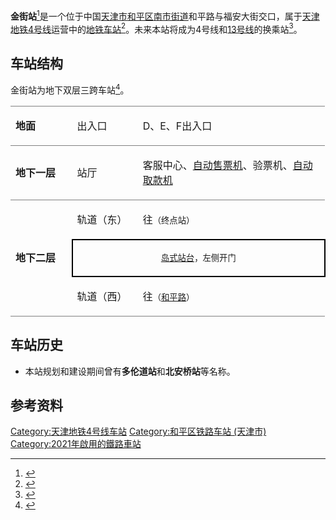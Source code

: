 {{noteTA 
|G1 =Transport}}
{{Distinguish|金钟街站|金钟河大街站}}
{{Infobox station
|name = 金街
|eng_name = Jinjie
|linecolour = {{天津地铁颜色|4}}
|image = Missing image text.svg
|caption = 
|other_name = 北安桥站、多伦道站<ref>{{cite web|url=http://tj.sina.com.cn/news/m/2019-07-02/detail-ihytcerm0709853.shtml|date=2019-07-02|title=地铁4号线北安桥站 工地瘦身还路于民|quote=地铁4号线北安桥站（原多伦道站）}}</ref>
|country = {{PRC}}
|borough = [[天津市|天津市]][[和平区_(天津市)|和平区]][[南市街道_(天津市)|南市街道]]
|address = 和平路与福安大街交叉口
|coordinates = {{coord|39.13084|N|117.18588|E|display=inline,title|Region:CH_type}}
|elevation = 
|owned = 
|operator = [[天津轨道交通集团|天津轨道交通集团]]
|lines = {{天津地铁线路名|4|SL}}
|distance = 
|platform = 1座[[岛式站台|岛式站台]]
|tracks = 2条
|bus_routes = 
|bus_stands = 
|connections = 公交站
|structure = 地下车站
|hall = 地下站厅
|depth = 18公尺
|levels = 
|interchange = 
|exits = 8个
|lift = 
|escalator = 
|architect = 
|architectural_style = 
|colour = 
|type = 
|status = 运营中
|code = 
|zone = 
|classification = 
|website = 
|built = 
|opened = 2021年12月28日
|closed = 
|pass_year = 
|passengers = 
|pass_system = 
|pass_rank = 
|mpassengers = 
|trains = 
|station_hours = 
|hours = 
|first = 往{{天津地铁起讫站|4|R}}：06:21<br />往{{天津地铁起讫站|4|L}}：06:19
|last = 往{{天津地铁起讫站|4|R}}：22:59<br />往{{天津地铁起讫站|4|L}}：22:52
|adjacent = {{adjacent stations|system=天津地铁|line=4|left=东南角|right=和平路}}
|other_services = 
|route_map = 
}}
'''金街站'''<ref>{{cite web|url=http://www.tjhp.gov.cn/hpxw/hpyw/202107/t20210729_5520642.html|title=【全力打造“五个高地”】跻身“全国示范步行街”的金街是这样提升改造的~|date=2021-07-29|quote=在基础设施配套方面，统筹加快在建地铁4号线金街区段工程进度，原“北安桥站”更名为“金街站”|archive-url=https://archive.is/6qmif|archive-date=2021-08-09}}</ref>是一个位于中国[[天津市|天津市]][[和平区_(天津市)|和平区]][[南市街道_(天津市)|南市街道]]和平路与福安大街交口，属于[[天津地铁|天津地铁]][[天津地铁4号线|4号线]]运营中的[[地铁车站|地铁车站]]<ref>{{cite web|url=http://epaper.tianjinwe.com/mrxb/html/2021-05/25/content_19091_4503109.htm|date=2021-05-25|title=智慧地铁站 金街先体验}}</ref>。未来本站将成为4号线和[[天津地铁13号线|13号线]]的换乘站<ref>{{cite web|url=http://ms.enorth.com.cn/system/2021/04/16/051279740.shtml|title=地铁4号线金街站预计今年年底前拆除相关围挡|date=2021-04-16}}</ref>。

== 车站结构 ==
金街站为地下双层三跨车站<ref>{{cite news|url=http://m.xinhuanet.com/tj/2019-09/24/c_1125032561.htm|title=地铁4号线北安桥站动态封围|publisher=新華網|date=2019-09-24|accessdate=2020-11-29|archive-date=2020-12-09|archive-url=https://web.archive.org/web/20201209165600/http://m.xinhuanet.com/tj/2019-09/24/c_1125032561.htm|dead-url=no}}</ref>。
{|cellspacing=0 cellpadding=3
|-
|style="border-top:solid 1px gray;border-bottom:solid 1px gray;" valign=top width=100|'''地面'''
|style="border-top:solid 1px gray;border-bottom:solid 1px gray;" valign=top width=100|出入口
|style="border-top:solid 1px gray;border-bottom:solid 1px gray;" valign=top width=350|D、E、F出入口
|-
|style="border-bottom:solid 1px gray;" valign=top|'''地下一层'''
|style="border-bottom:solid 1px gray;" valign=top|站厅
|style="border-bottom:solid 1px gray;" valign=top|客服中心、[[自动售票机|自动售票机]]、验票机、[[自动取款机|自动取款机]]
|-
|style="border-bottom:solid 1px gray;" rowspan=3 valign=top|'''地下二层'''
|轨道（东）
|{{arrow|L}} {{天津地铁线路名|4|c}}往{{站|东南角}}<small>（终点站）</small>
|-
|style="border-right:solid 2px black;border-left:solid 2px black;border-top:solid 2px black;border-bottom:solid 2px black;" colspan=2|<center><small>[[岛式站台|岛式站台]]，左侧开门</small></center>
|-
|style="border-bottom:solid 1px gray;"|轨道（西）
|style="border-bottom:solid 1px gray;"|{{arrow|R}} {{天津地铁线路名|4|c}}往{{站|新兴村}}<small>（[[和平路站_(天津市)|和平路]]）</small>
|}
== 车站历史 ==
* 本站规划和建设期间曾有'''多伦道站'''和'''北安桥站'''等名称。

== 参考资料 ==
{{Reflist}}

{{Commonscat|Jinjie Station}}

{{天津地铁4号线}}
{{天津轨道交通车站列表}}

[[Category:天津地铁4号线车站|Category:天津地铁4号线车站]]
[[Category:和平区铁路车站_(天津市)|Category:和平区铁路车站 (天津市)]]
[[Category:2021年啟用的鐵路車站|Category:2021年啟用的鐵路車站]]